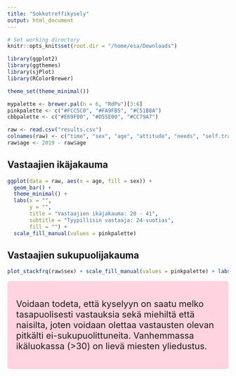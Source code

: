 ```yaml
---
title: "Sokkotreffikysely"
output: html_document
---
```


```r
# Set working directory
knitr::opts_knit$set(root.dir = "/home/esa/Downloads")

library(ggplot2)
library(ggthemes)
library(sjPlot)
library(RColorBrewer)

theme_set(theme_minimal())

mypalette <- brewer.pal(n = 6, "RdPu")[3:6]
pinkpalette <- c("#FCC5C0", "#FA9FB5", "#C51B8A")
cbbpalette <- c("#E69F00", "#D55E00", "#CC79A7")
```

```r
raw <- read.csv("results.csv")
colnames(raw) <- c("time", "sex", "age", "attitude", "needs", "self.traits", "partner.traits")
raw$age <- 2019 - raw$age
```

## Vastaajien ikäjakauma
```r
ggplot(data = raw, aes(x = age, fill = sex)) + 
  geom_bar() + 
  theme_minimal() +
  labs(x = "",
       y = "",
       title = "Vastaajien ikäjakauma: 20 - 41",
       subtitle = "Tyypillisin vastaaja: 24-vuotias",
       fill = "") +
  scale_fill_manual(values = pinkpalette)
```

## Vastaajien sukupuolijakauma
```r
plot_stackfrq(raw$sex) + scale_fill_manual(values = pinkpalette) + labs(title = "Sukupuolijakauma tasainen")
```

<style>
div.summary { background-color:#ffd4e0; border-radius: 5px; padding: 20px; font-size: 20px;}
</style>
<div class = "summary">

Voidaan todeta, että kyselyyn on saatu melko tasapuolisesti vastauksia sekä miehiltä että naisilta, joten voidaan olettaa vastausten olevan pitkälti ei-sukupuolittuneita. Vanhemmassa ikäluokassa (>30) on lievä miesten yliedustus.
</div>


